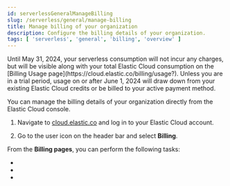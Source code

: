 ```yaml
---
id: serverlessGeneralManageBilling
slug: /serverless/general/manage-billing
title: Manage billing of your organization
description: Configure the billing details of your organization.
tags: [ 'serverless', 'general', 'billing', 'overview' ]
---
```


<DocBadge template="technical preview" />

<DocCallOut color="warning" title="Serverless billing starts June 1, 2024">
    Until May 31, 2024, your serverless consumption will not incur any charges, but will be visible along with your total Elastic Cloud consumption on the [Billing Usage page](https://cloud.elastic.co/billing/usage?). Unless you are in a trial period, usage on or after June 1, 2024 will draw down from your existing Elastic Cloud credits or be billed to your active payment method.
</DocCallOut>

You can manage the billing details of your organization directly from the Elastic Cloud console.

1. Navigate to [cloud.elastic.co](https://cloud.elastic.co/) and log in to your Elastic Cloud account.

2. Go to the user icon on the header bar and select **Billing**.

From the **Billing pages**, you can perform the following tasks:

- <DocLink id="serverlessGeneralCheckSubscription" text="Check your subscription overview"/>
- <DocLink id="serverlessGeneralMonitorUsage" text="Monitor and analyze your account usage"/>
- <DocLink id="serverlessGeneralBillingHistory" text="Check your billing history"/>
